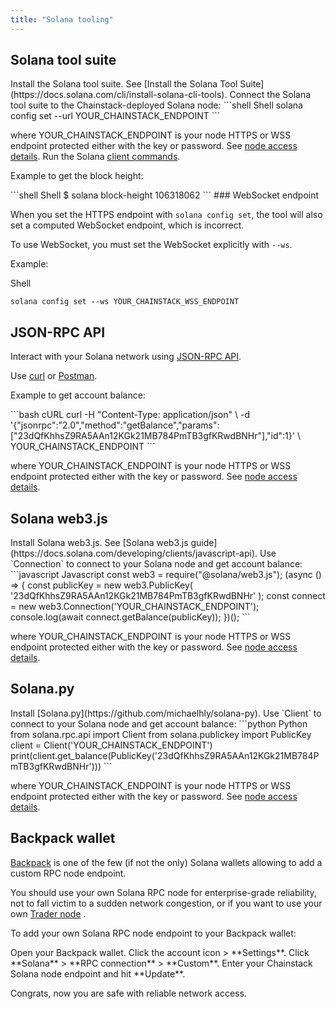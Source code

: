 ```yaml
---
title: "Solana tooling"
---
```


## Solana tool suite
<Steps>
  <Step>
    Install the Solana tool suite. See [Install the Solana Tool Suite](https://docs.solana.com/cli/install-solana-cli-tools).
  </Step>
  <Step>
  Connect the Solana tool suite to the Chainstack-deployed Solana node:

   <CodeGroup>
     ```shell Shell
     solana config set --url YOUR_CHAINSTACK_ENDPOINT
     ```
   </CodeGroup>

   where YOUR\_CHAINSTACK\_ENDPOINT is your node HTTPS or WSS endpoint protected either with the key or password. See [node access details](/docs/manage-your-node#view-node-access-and-credentials).
  </Step>
  <Step>
    Run the Solana [client commands](https://docs.solana.com/cli).

   Example to get the block height:

   <CodeGroup>
     ```shell Shell
     $ solana block-height
     106318062
     ```
   </CodeGroup>
  </Step>
</Steps>
<Info>
  ### WebSocket endpoint

  When you set the HTTPS endpoint with `solana config set`, the tool will also set a computed WebSocket endpoint, which is incorrect.

  To use WebSocket, you must set the WebSocket explicitly with `--ws`.

  Example:

  Shell

  ```
  solana config set --ws YOUR_CHAINSTACK_WSS_ENDPOINT
  ```
</Info>

## JSON-RPC API

Interact with your Solana network using [JSON-RPC API](https://docs.solana.com/developing/clients/jsonrpc-api).

Use [curl](https://curl.haxx.se) or [Postman](https://www.getpostman.com).

Example to get account balance:

<CodeGroup>
  ```bash cURL
  curl -H "Content-Type: application/json" \
    -d '{"jsonrpc":"2.0","method":"getBalance","params":["23dQfKhhsZ9RA5AAn12KGk21MB784PmTB3gfKRwdBNHr"],"id":1}' \
    YOUR_CHAINSTACK_ENDPOINT
  ```
</CodeGroup>

where YOUR\_CHAINSTACK\_ENDPOINT is your node HTTPS or WSS endpoint protected either with the key or password. See [node access details](/docs/manage-your-node#view-node-access-and-credentials).

## Solana web3.js
<Steps>
  <Step>
    Install Solana web3.js. See [Solana web3.js guide](https://docs.solana.com/developing/clients/javascript-api).
  </Step>
  <Step>
 Use `Connection` to connect to your Solana node and get account balance:

   <CodeGroup>
     ```javascript Javascript
     const web3 = require("@solana/web3.js");
     (async () => {
       const publicKey = new web3.PublicKey(
         '23dQfKhhsZ9RA5AAn12KGk21MB784PmTB3gfKRwdBNHr'
       );
       const connect = new web3.Connection('YOUR_CHAINSTACK_ENDPOINT');
       console.log(await connect.getBalance(publicKey));
     })();
     ```
   </CodeGroup>

   where YOUR\_CHAINSTACK\_ENDPOINT is your node HTTPS or WSS endpoint protected either with the key or password. See [node access details](/docs/manage-your-node#view-node-access-and-credentials).
  </Step>
</Steps>
## Solana.py

<Steps>
  <Step>
    Install [Solana.py](https://github.com/michaelhly/solana-py).
  </Step>
  <Step>
 Use `Client` to connect to your Solana node and get account balance:

   <CodeGroup>
     ```python Python
     from solana.rpc.api import Client
     from solana.publickey import PublicKey
     client = Client('YOUR_CHAINSTACK_ENDPOINT')
     print(client.get_balance(PublicKey('23dQfKhhsZ9RA5AAn12KGk21MB784PmTB3gfKRwdBNHr')))
     ```
   </CodeGroup>

   where YOUR\_CHAINSTACK\_ENDPOINT is your node HTTPS or WSS endpoint protected either with the key or password. See [node access details](/docs/manage-your-node#view-node-access-and-credentials).
  </Step>
</Steps>
## Backpack wallet

[Backpack](https://backpack.app/) is one of the few (if not the only) Solana wallets allowing to add a custom RPC node endpoint.

You should use your own Solana RPC node for enterprise-grade reliability, not to fall victim to a sudden network congestion, or if you want to use your own [Trader node](/docs/warp-transactions) .

To add your own Solana RPC node endpoint to your Backpack wallet:

<Steps>
  <Step>
    Open your Backpack wallet.
  </Step>
  <Step>
    Click the account icon > **Settings**.
  </Step>
  <Step>
    Click **Solana** > **RPC connection** > **Custom**.
  </Step>
  <Step>
    Enter your Chainstack Solana node endpoint and hit **Update**.
  </Step>
</Steps>

Congrats, now you are safe with reliable network access.
